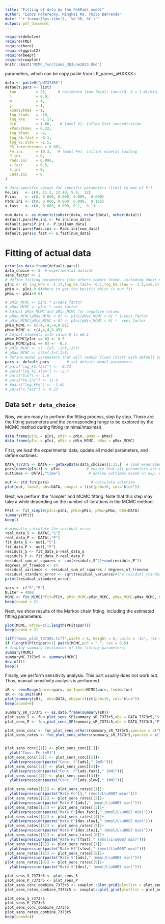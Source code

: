 ```yaml
---
title: "Fitting of data by the FeSPads model"
author: "Lubos Polerecky, Mingkai Ma, Thilo Behrends"
date: "`r format(Sys.time(), '%d %B, %Y')`"
output: pdf_document
---
```


```r
require(deSolve)
require(FME)
require(here)
require(ggplot2)
require(beepr)
require(cowplot)
knitr::knit("MCMC_functions_30June2023.Rmd")
```

parameters, which can be copy paste from LP_parms_pHXXXX.r
```r
data <- paste0("pH7373R5")
default.pars <- list(
  tau         = 25,     # residence time [min]; tau=V/Q, Q = 1 mL/min, V = 25 mL
  n           = 0.9,
  m           = 1,
  y           = 1,
  kSads2kdes  = 1,
  log_kSads   = -10,
  log_kFe     = -1.17,
  Sin         = 1.60,    # [mmol S], inflow Stot concentration
  kPads2kdes  = 0.33,
  log_kPads   = -4,
  log_kS.fast = -0.1,
  log_kS.slow = -1.5,
  PS_interference = 0.001,
  Fe.ini      = 10.3,   # [mmol Fe], initial mineral loading
  P.ini       = 0,
  Pads.ini    = 0.096,
  x.fast      = 0.5,
  S.ini       = 0,
  Sads.ini    = 0
)

# data-specific values for specific parameters (limit to max of 5!)
Fe.ini   <- c(0, 11.3, 12.40, 9.4,  12)
P.ini    <- c(0, 0.000, 0.000, 0.009,  0.009)
Pads.ini <- c(0, 0.000, 0.000, 0.090,  0.115)
x.fast   <- c(0, 0.000, 0.000, 0.1,  0.1)

num_data <- as.numeric(substr(data, nchar(data), nchar(data)))
default.pars$Fe.ini <- Fe.ini[num_data]
default.pars$P.ini <- P.ini[num_data]
default.pars$Pads.ini <- Pads.ini[num_data]
default.pars$x.fast <- x.fast[num_data]


```

# Fitting of actual data

<!-- In the following chunks we define the fitting preferences, i.e., which dataset will be fitted and what the are fitting parameters. Toggle the eval=FALSE or eval=TRUE option to choose which one is evaluated. -->

<!-- dataset 1 -->

```r
print(as.data.frame(default.pars))
data_choice <- 5  # experimental dataset
sens_factor <- 2
# define fitting parameters (the others remain fixed, including their min/max range), here the trick used is to arbitary define the best fit and pass it to the model
pIni <- c( log_kFe = -1.17,log_kS.fast= -0.1,log_kS.slow = -1.5,x=0.1)
pMin <- pIni-0.01#here to get the bestfit,which is our fit
pMax <- pIni+0.01

# pMin_MCMC <- pIni * 1/sens_factor
# pMax_MCMC <- pIni * sens_factor
# Adjust pMax_MCMC and pMin_MCMC for negative values
# pMax_MCMC[pMax_MCMC < 0] <- pIni[pMax_MCMC < 0] * 1/sens_factor
# pMin_MCMC[pMin_MCMC < 0] <- pIni[pMin_MCMC < 0] *  sens_factor
pMin_MCMC <- c(-4,-4,-4,0.01)
pMax_MCMC <- c(4,4,4,0.45)
# Adjust elements with value 0 to ±0.5
pMax_MCMC[pIni == 0] <- 0.5
pMin_MCMC[pIni == 0] <- -0.5
# pMin_MCMC <- c( -Inf, -Inf,-Inf)
# pMax_MCMC <- c(Inf,Inf,Inf)
# define model parameters that will remain fixed (start with default values)
pars <- default.pars        # set default model parameters
# pars["log_kS.fast"] <- -0.73
# pars["log_kS.slow"] <- -2.7
# pars["Sin"] <- 1.6
# pars["Fe.ini"] <- 11.6
# #pars["log_kFe"] <- -1.62
# pars["x.fast"] <- 0.23
```

<!-- more datasets and fitting parameters can be added HERE. Don't forget to toggle the eval=FALSE or eval=TRUE option to choose which one is evaluated. -->

<!-- The following chunk performs the actual fitting and sensitivity analysis. -->

## Data set `r data_choice`

Now, we are ready to perform the fitting process, step by step. These
are the fitting parameters and the corresponding range to be explored by
the MCMC method during fitting (minimal/maximal).

```r
data.frame(pIni = pIni, pMin = pMin, pMax = pMax)
data.frame(pIni = pIni, pMin = pMin_MCMC, pMax = pMax_MCMC)
```

First, we load the experimental data, update all model parameters, and
define outtimes.

```r
DATA_7373r5 <- DATA <- getExpData(data_choice)[1:31,]  # load experimental data
pars[names(pIni)] <- pIni            # ensure that all parameters are updated
outtimes <- DATA[,"time"]             # define outtimes based on exp. data
```

```r
out <- std.fun(pars)                   # calculate solution
plot(out, lwd=2, obs=DATA, obspar = list(pch=16, col="blue"))
```

Next, we perform the "simple" and MCMC fitting. Note that this step may take a while depending on the number of iterations in the MCMC method.

```r
PFit <- fit_simple(pIni=pIni, pMin=pMin, pMax=pMax, OBS=DATA)
summary(PFit)
beep()
```

```r
# manually calculate the residual error
real_data_S <- DATA[,"S"]
real_data_P <- DATA[,"P"]
fit_data_S <- out[,"S"]
fit_data_P <- out[,"P"]
residuls_S <- fit_data_S-real_data_S
residuls_P <- fit_data_P-real_data_P
residual_sum_of_squares <- sum(residuls_S^2)+sum(residuls_P^2)
degrees_of_freedom <- 84
residual_variance <- residual_sum_of_squares / degrees_of_freedom
residual_standard_error <- sqrt(residual_variance)#the residual_standard_error should match with PFit summary, which indicates the sentence "Residual standard error: 0.08787 on 84 degrees of freedom"
print(residual_standard_error)
```

```r
vars <- c("S","P")
N.iter = 4000
MCMC <- fit_MCMC(PFit=PFit, pMin_MCMC=pMin_MCMC, pMax_MCMC=pMax_MCMC, OBS=DATA, N.iter,wvar0 = 0,updatecov = 2000,burninlength = 200,jump = NULL,covscale = Covar)
beep(sound = 2)
```

Next, we show results of the Markov chain fitting, including the
estimated fitting parameters.

```r
plot(MCMC, mfrow=c(1,length(PFit$par)))
beep(sound = 2)
```

```r
tiff("mcmc_plot_7373R5.tiff",width = 6, height = 6, units = 'in', res = 300)
if (length(PFit$par)>1) pairs(MCMC,pch = ".", cex = 0.5)
# display summary (estimates of the fitting parameters)
summary(MCMC)
summaryMC_7373r5 <- summary(MCMC)
dev.off()
beep()
```

Finally, we perform sensitivity analysis. This part usually does not
work out. Thus, manual sensitivity analysis is performed.

```r
sR <- sensRange(parms=pars, parInput=MCMC$pars, f=std.fun)
sR <- na.omit(sR)
plot(summary(sR),  obs=DATA, obspar=list(pch=16, col="blue"))
beep(sound=4)
```

```r
summary_sR_7373r5 <- as.data.frame(summary(sR))
plot_sens_S <- fun_plot_sens_SP(summary_sR_7373r5,obs = DATA_7373r5,"S")+theme_bw()
plot_sens_P <- fun_plot_sens_SP(summary_sR_7373r5,obs = DATA_7373r5,"P")+theme_bw()

plot_sens_conc <- fun_plot_sens_others(summary_sR_7373r5,species = c("Fe","Sads", "Pads.fast","Pads.slow"),num_cols = 2,plot=F)
plot_sens_rates <- fun_plot_sens_others(summary_sR_7373r5,species = c("R.Fe","R.Pads", "R.Pdes.fast","R.Pdes.slow","R.Pdes.stoi","RHS.fast","RHS.slow","R.Sads","R.Sdes"),num_cols = 3,plot=F)


plot_sens_conc[[1]] <- plot_sens_conc[[1]]+
  ylab("Conc. Fe (mM)")
plot_sens_conc[[2]] <- plot_sens_conc[[2]]+
  ylab(expression(paste("Conc. S"[ads]," (mM)")))
plot_sens_conc[[3]] <- plot_sens_conc[[3]]+
  ylab(expression(paste("Conc. P"[ads.fast]," (mM)")))
plot_sens_conc[[4]] <- plot_sens_conc[[4]]+
  ylab(expression(paste("Conc. P"[ads.slow]," (mM)")))

plot_sens_rates[[1]] <- plot_sens_rates[[1]]+
  ylab(expression(paste("Rate Fe"[]," (mmol/L\u00B7 min)")))
plot_sens_rates[[2]] <- plot_sens_rates[[2]]+
  ylab(expression(paste("Rate P"[ads]," (mmol/L\u00B7 min)")))
plot_sens_rates[[3]] <- plot_sens_rates[[3]]+
  ylab(expression(paste("Rate P"[des.fast]," (mmol/L\u00B7 min)")))
plot_sens_rates[[4]] <- plot_sens_rates[[4]]+
  ylab(expression(paste("Rate P"[des.slow]," (mmol/L\u00B7 min)")))
plot_sens_rates[[5]] <- plot_sens_rates[[5]]+
  ylab(expression(paste("Rate P"[des.stoi]," (mmol/L\u00B7 min)")))
plot_sens_rates[[6]] <- plot_sens_rates[[6]]+
  ylab(expression(paste("Rate HS"[fast]," (mmol/L\u00B7 min)")))
plot_sens_rates[[7]] <- plot_sens_rates[[7]]+
  ylab(expression(paste("Rate HS"[slow]," (mmol/L\u00B7 min)")))
plot_sens_rates[[8]] <- plot_sens_rates[[8]]+
  ylab(expression(paste("Rate S"[ads]," (mmol/L\u00B7 min)")))
plot_sens_rates[[9]] <- plot_sens_rates[[9]]+
  ylab(expression(paste("Rate S"[des]," (mmol/L\u00B7 min)")))

plot_sens_S_7373r5 <- plot_sens_S
plot_sens_P_7373r5 <- plot_sens_P
plot_sens_conc_combine_7373r5 <- cowplot::plot_grid(plotlist = plot_sens_conc, nrow = 2)
plot_sens_rates_combine_7373r5 <- cowplot::plot_grid(plotlist = plot_sens_rates, nrow = 3)

plot_sens_S_7373r5
plot_sens_P_7373r5
plot_sens_conc_combine_7373r5
plot_sens_rates_combine_7373r5
beep(sound=4)
```

```r
```
